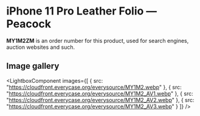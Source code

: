 
# iPhone 11 Pro Leather Folio — Peacock

<Callout type='info' emoji='👉🏻'>**MY1M2ZM** is an order number for this product, used for search engines, auction websites and such.</Callout>

## Image gallery

<LightboxComponent
    images={[
      {
        src: "https://cloudfront.everycase.org/everysource/MY1M2.webp"
      },
      {
        src: "https://cloudfront.everycase.org/everysource/MY1M2_AV1.webp"
      },
      {
        src: "https://cloudfront.everycase.org/everysource/MY1M2_AV2.webp"
      },
      {
        src: "https://cloudfront.everycase.org/everysource/MY1M2_AV3.webp"
      }
    ]}
  />
